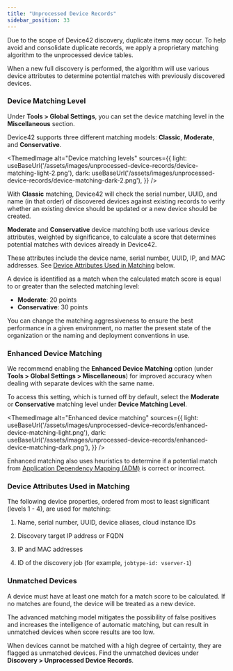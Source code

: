```yaml
---
title: "Unprocessed Device Records"
sidebar_position: 33
---
```



Due to the scope of Device42 discovery, duplicate items may occur. To help avoid and consolidate duplicate records, we apply a proprietary matching algorithm to the unprocessed device tables. 

When a new full discovery is performed, the algorithm will use various device attributes to determine potential matches with previously discovered devices.

### Device Matching Level

Under **Tools > Global Settings**, you can set the device matching level in the **Miscellaneous** section. 

Device42 supports three different matching models: **Classic**, **Moderate**, and **Conservative**. 

<ThemedImage
  alt="Device matching levels"
  sources={{
    light: useBaseUrl('/assets/images/unprocessed-device-records/device-matching-light-2.png'),
    dark: useBaseUrl('/assets/images/unprocessed-device-records/device-matching-dark-2.png'),
  }}
/>

With **Classic** matching, Device42 will check the serial number, UUID, and name (in that order) of discovered devices against existing records to verify whether an existing device should be updated or a new device should be created.

**Moderate** and **Conservative** device matching both use various device attributes, weighted by significance, to calculate a score that determines potential matches with devices already in Device42.

These attributes include the device name, serial number, UUID, IP, and MAC addresses. See [Device Attributes Used in Matching](#device-attributes-used-in-matching) below.

A device is identified as a match when the calculated match score is equal to or greater than the selected matching level:

- **Moderate**: 20 points
- **Conservative**: 30 points

You can change the matching aggressiveness to ensure the best performance in a given environment, no matter the present state of the organization or the naming and deployment conventions in use.

### Enhanced Device Matching

We recommend enabling the **Enhanced Device Matching** option (under **Tools > Global Settings > Miscellaneous**) for improved accuracy when dealing with separate devices with the same name.

To access this setting, which is turned off by default, select the **Moderate** or **Conservative** matching level under **Device Matching Level**.

<ThemedImage
  alt="Enhanced device matching"
  sources={{
    light: useBaseUrl('/assets/images/unprocessed-device-records/enhanced-device-matching-light.png'),
    dark: useBaseUrl('/assets/images/unprocessed-device-records/enhanced-device-matching-dark.png'),
  }}
/>

Enhanced matching also uses heuristics to determine if a potential match from [Application Dependency Mapping (ADM)](/apps/enterprise-application-dependency-mapping) is correct or incorrect. 

### Device Attributes Used in Matching

The following device properties, ordered from most to least significant (levels 1 - 4), are used for matching:

1. Name, serial number, UUID, device aliases, cloud instance IDs

2. Discovery target IP address or FQDN

3. IP and MAC addresses

4. ID of the discovery job (for example, `jobtype-id: vserver-1`)

### Unmatched Devices

A device must have at least one match for a match score to be calculated. If no matches are found, the device will be treated as a new device.

The advanced matching model mitigates the possibility of false positives and increases the intelligence of automatic matching, but can result in unmatched devices when score results are too low.  

When devices cannot be matched with a high degree of certainty, they are flagged as unmatched devices. Find the unmatched devices under **Discovery > Unprocessed Device Records**.
